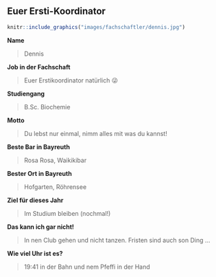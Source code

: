 ## Euer Ersti-Koordinator

```r
knitr::include_graphics("images/fachschaftler/dennis.jpg")
```

**Name**

> Dennis

**Job in der Fachschaft**

> Euer Erstikoordinator natürlich 😜

**Studiengang**

> B.Sc. Biochemie

**Motto**

> Du lebst nur einmal, nimm alles mit was du kannst!

**Beste Bar in Bayreuth**

> Rosa Rosa, Waikikibar

**Bester Ort in Bayreuth**

> Hofgarten, Röhrensee

**Ziel für dieses Jahr**

> Im Studium bleiben (nochmal!)

**Das kann ich gar nicht!**

> In nen Club gehen und nicht tanzen. Fristen sind auch son Ding ...

**Wie viel Uhr ist es?**

> 19:41 in der Bahn und nem Pfeffi in der Hand